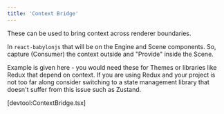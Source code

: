 ```yaml
---
title: 'Context Bridge'
---
```


These can be used to bring context across renderer boundaries.

In `react-babylonjs` that will be on the Engine and Scene components. So,
capture (Consumer) the context outside and "Provide" inside the Scene.

Example is given here - you would need these for Themes or libraries like Redux
that depend on context. If you are using Redux and your project is not too far
along consider switching to a state management library that doesn't suffer from
this issue such as Zustand.

[devtool:ContextBridge.tsx]
